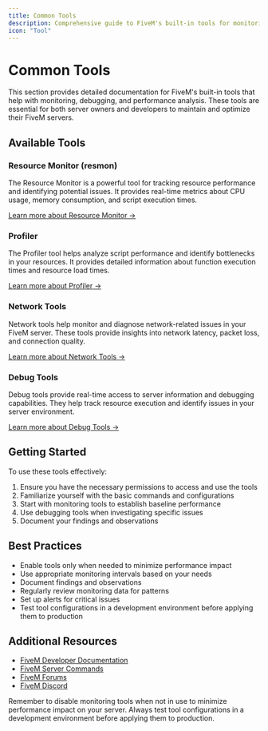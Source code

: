 ```yaml
---
title: Common Tools
description: Comprehensive guide to FiveM's built-in tools for monitoring, debugging, and performance analysis.
icon: "Tool"
---
```


# Common Tools

This section provides detailed documentation for FiveM's built-in tools that help with monitoring, debugging, and performance analysis. These tools are essential for both server owners and developers to maintain and optimize their FiveM servers.

## Available Tools

### Resource Monitor (resmon)
The Resource Monitor is a powerful tool for tracking resource performance and identifying potential issues. It provides real-time metrics about CPU usage, memory consumption, and script execution times.

[Learn more about Resource Monitor →](./resource-monitor)

### Profiler
The Profiler tool helps analyze script performance and identify bottlenecks in your resources. It provides detailed information about function execution times and resource load times.

[Learn more about Profiler →](./profiler)

### Network Tools
Network tools help monitor and diagnose network-related issues in your FiveM server. These tools provide insights into network latency, packet loss, and connection quality.

[Learn more about Network Tools →](./network-tools)

### Debug Tools
Debug tools provide real-time access to server information and debugging capabilities. They help track resource execution and identify issues in your server environment.

[Learn more about Debug Tools →](./debug-tools)

## Getting Started

To use these tools effectively:

1. Ensure you have the necessary permissions to access and use the tools
2. Familiarize yourself with the basic commands and configurations
3. Start with monitoring tools to establish baseline performance
4. Use debugging tools when investigating specific issues
5. Document your findings and observations

## Best Practices

- Enable tools only when needed to minimize performance impact
- Use appropriate monitoring intervals based on your needs
- Document findings and observations
- Regularly review monitoring data for patterns
- Set up alerts for critical issues
- Test tool configurations in a development environment before applying them to production

## Additional Resources

- [FiveM Developer Documentation](https://docs.fivem.net/docs/scripting-manual/introduction/)
- [FiveM Server Commands](https://docs.fivem.net/docs/server-manual/server-commands/)
- [FiveM Forums](https://forum.cfx.re/)
- [FiveM Discord](https://discord.gg/fivem)

<Callout type="info">
  Remember to disable monitoring tools when not in use to minimize performance impact on your server.
</Callout>

<Callout type="warning">
  Always test tool configurations in a development environment before applying them to production.
</Callout> 